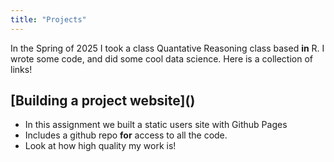 ```yaml
---
title: "Projects"
---
```


In the Spring of 2025 I took a class Quantative Reasoning class based **in** R. I wrote some code, and did some cool data science. Here is a collection of links!

## \[Building a project website\]()

- In this assignment we built a static users site with Github Pages
- Includes a github repo **for** access to all the code.
- Look at how high quality my work is!
